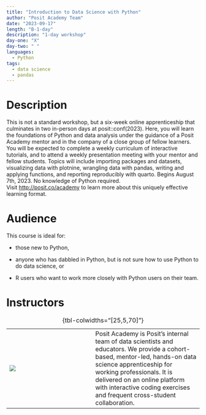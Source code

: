 ```yaml
---
title: "Introduction to Data Science with Python"
author: "Posit Academy Team"
date: "2023-09-17"
length: "B-1-day"
description: "1-day workshop"
day-one: "X"
day-two: " "
languages:
  - Python
tags:
  - data science
  - pandas
---
```


# Description

This is not a standard workshop, but a six-week online apprenticeship that culminates in two in-person days at posit::conf(2023). Here, you will learn the foundations of Python and data analysis under the guidance of a Posit Academy mentor and in the company of a close group of fellow learners. You will be expected to complete a weekly curriculum of interactive tutorials, and to attend a weekly presentation meeting with your mentor and fellow students. Topics will include importing packages and datasets, visualizing data with plotnine, wrangling data with pandas, writing and applying functions, and reporting reproducibly with quarto. Begins August 7th, 2023. No knowledge of Python required. Visit [http://posit.co/academy](https://www.google.com/url?q=http://posit.co/academy&source=gmail-imap&ust=1677017488000000&usg=AOvVaw3yY4MqPaT1vQFeyevvGpmS) to learn more about this uniquely effective learning format.

# Audience

This course is ideal for:

-   those new to Python,

-   anyone who has dabbled in Python, but is not sure how to use Python to do data science, or

-   R users who want to work more closely with Python users on their team.

# Instructors

|                  |     |                                                                                                                                                                                                                                                                                                   |
|----------------|----------------|----------------------------------------|
| ![](academy.png) |     | Posit Academy is Posit's internal team of data scientists and educators. We provide a cohort-based, mentor-led, hands-on data science apprenticeship for working professionals. It is delivered on an online platform with interactive coding exercises and frequent cross-student collaboration. |

: {tbl-colwidths="\[25,5,70\]"}
